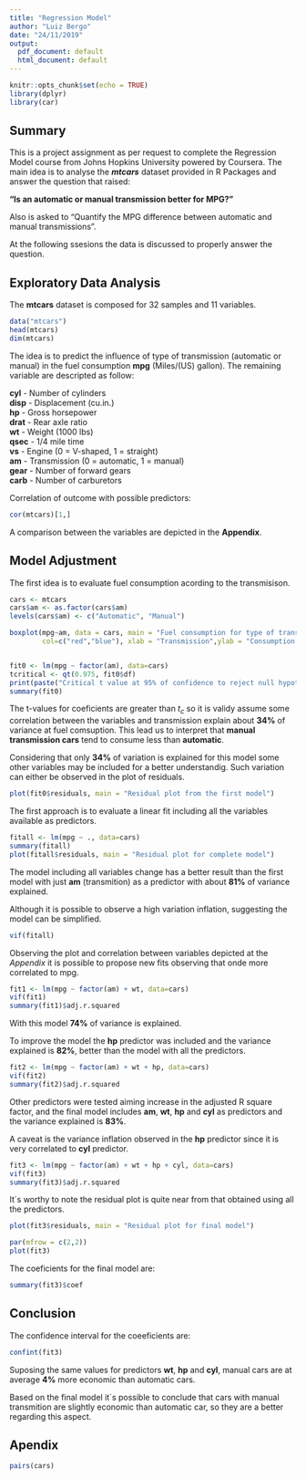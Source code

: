 ```yaml
---
title: "Regression Model"
author: "Luiz Bergo"
date: "24/11/2019"
output:
  pdf_document: default
  html_document: default
---
```


```r
knitr::opts_chunk$set(echo = TRUE)
library(dplyr)
library(car)
```

## Summary

This is a project assignment as per request to complete the Regression Model course from Johns Hopkins University powered by Coursera. The main idea is to analyse the ***mtcars*** dataset provided in R Packages and answer the question that raised:

 **“Is an automatic or manual transmission better for MPG?”**
 
 Also is asked to  "Quantify the MPG difference between automatic and manual transmissions".

At the following ssesions the data is discussed to properly answer the question.


## Exploratory Data Analysis

The **mtcars** dataset is composed for 32 samples and 11 variables. 

```r
data("mtcars")
head(mtcars)
dim(mtcars)

```

The idea is to predict the influence of type of transmission (automatic or manual) in the fuel consumption **mpg** (Miles/(US) gallon). The remaining variable are descripted as follow:

**cyl**	- Number of cylinders  
**disp** -	Displacement (cu.in.)  
**hp** - 	Gross horsepower  
**drat** -	Rear axle ratio  
**wt**	- Weight (1000 lbs)  
**qsec** - 1/4 mile time  
**vs**	- Engine (0 = V-shaped, 1 = straight)  
**am**	- Transmission (0 = automatic, 1 = manual)  
**gear**	- Number of forward gears  
**carb**	- Number of carburetors  

Correlation of outcome with possible predictors:

```r
cor(mtcars)[1,]
```

A comparison between the variables are depicted in the **Appendix**.

## Model Adjustment

The first idea is to evaluate fuel consumption acording to the transmisison.

```r
cars <- mtcars
cars$am <- as.factor(cars$am)
levels(cars$am) <- c("Automatic", "Manual")

boxplot(mpg~am, data = cars, main = "Fuel consumption for type of transmission",
        col=c("red","blue"), xlab = "Transmission",ylab = "Consumption - (Miles/(US) gallon)")


fit0 <- lm(mpg ~ factor(am), data=cars)
tcritical <- qt(0.975, fit0$df)
print(paste("Critical t value at 95% of confidence to reject null hypothesis :", round(tcritical, 3)))
summary(fit0)
```


The t-values for coeficients are greater than $t_c$ so it is validy assume some correlation between the variables and transmission explain about **34%** of variance at fuel comsuption. This lead us to interpret that **manual transmission cars** tend to consume less than **automatic**.

Considering that only **34%** of variation is explained for this model some other variables may be included for a better understandig. Such variation can either be observed in the plot of residuals.

```r
plot(fit0$residuals, main = "Residual plot from the first model")
```

The first approach is to evaluate a linear fit including all the variables available as predictors.

```r
fitall <- lm(mpg ~ ., data=cars)
summary(fitall)
plot(fitall$residuals, main = "Residual plot for complete model")
```

The model including all variables change has a better result than the first model with just **am** (transmition) as a predictor with about **81%** of variance explained.

Although it is possible to observe a high variation inflation, suggesting the model can be simplified.

```r
vif(fitall)
```

Observing the plot and correlation between variables depicted at the *Appendix* it is possible to propose new fits observing that onde more correlated to mpg.

```r
fit1 <- lm(mpg ~ factor(am) + wt, data=cars)
vif(fit1)
summary(fit1)$adj.r.squared
```
With this model **74%** of variance is explained.

To improve the model the **hp** predictor was included and the variance explained is **82%**, better than the model with all the predictors.

```r
fit2 <- lm(mpg ~ factor(am) + wt + hp, data=cars)
vif(fit2)
summary(fit2)$adj.r.squared
```

Other predictors were tested aiming increase in the adjusted R square factor, and the final model includes **am**, **wt**, **hp** and **cyl** as predictors and the variance explained is **83%**.

A caveat is the variance inflation observed in the **hp** predictor since it is very correlated to **cyl** predictor.

```r
fit3 <- lm(mpg ~ factor(am) + wt + hp + cyl, data=cars)
vif(fit3)
summary(fit3)$adj.r.squared
```

It´s worthy to note the residual plot is quite near from that obtained using all the predictors.


```r
plot(fit3$residuals, main = "Residual plot for final model")

par(mfrow = c(2,2))
plot(fit3)
```


The coeficients for the final model are:

```r
summary(fit3)$coef
```

## Conclusion

The confidence interval for the coeeficients are:

```r
confint(fit3)
```

Suposing the same values for predictors **wt**, **hp** and **cyl**, manual cars are at average **4%** more economic than automatic cars.

Based on the final model it´s possible to conclude that cars with manual transmition are slightly economic than automatic car, so they are a better regarding this aspect. 

## Apendix

```r

pairs(cars)
```

